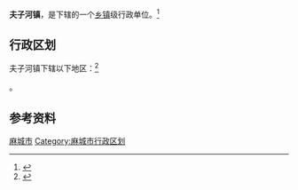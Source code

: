{{中国乡级行政区|42/11/81/104/000}}

'''夫子河镇'''，是{{PRC admin/fullname|42/11/81/104/000|3}}下辖的一个[[乡镇|乡镇]]级行政单位。<ref>{{PRC admin/ref sgc|{{PRC admin/parent|42/11/81/104/000}}}}</ref>

== 行政区划 ==

夫子河镇下辖以下地区：<ref>{{PRC admin/ref sgc|42/11/81/104/000}}</ref>

{{PRC admin/children|42/11/81/104/000}}。

== 参考资料 ==

{{reflist}}

{{湖北省黄冈市麻城市行政区划}}
{{湖北行政区划小作品}}
[[Category:黄冈建制镇|麻城市]]
[[Category:麻城市行政区划|Category:麻城市行政区划]]